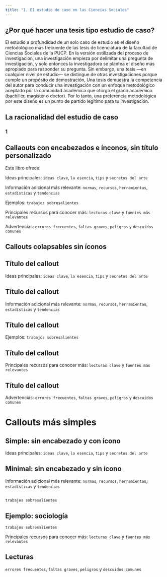 ```yaml
---
title: "1. El estudio de caso en las Ciencias Sociales"
---
```


## ¿Por qué hacer una tesis tipo estudio de caso?

El estudio a profundidad de un solo caso de estudio es el diseño metodológico más frecuente de las tesis de licenciatura de la facultad de Ciencias Sociales de la PUCP. En la versión estilizada del proceso de investigación, una investigación empieza por delimitar una pregunta de investigación, y solo entonces la investigadora se plantea el diseño más apropiado para responder su pregunta. Sin embargo, una tesis ---en cualquier nivel de estudio--- se distingue de otras investigaciones porque cumple un propósito de demostración, Una tesis demuestra la competencia del autor para conducir una investigación con un enfoque metodológico aceptado por la comunidad académica que otorga el grado académico (bachiller, magister o doctor). Por lo tanto, una preferencia metodológica por este diseño es un punto de partido legítimo para tu investigación.


## La racionalidad del estudio de caso

### 1


## Callaouts con encabezados e ínconos, sin título personalizado
Este libro ofrece:

:::{.callout-tip}
Ideas principales: 
`ideas clave`, `la esencia`, `tips` y `secretos del arte`
:::

:::{.callout-note}
Información adicional más relevante:
`normas`, `recursos`, `herramientas`, `estadísticas` y `tendencias`
:::

:::{.callout-warning}
Ejemplos: 
`trabajos sobresalientes`
:::

:::{.callout-important}
Principales recursos para conocer más:
`lecturas clave` y `fuentes más relevantes`
:::

:::{.callout-caution}
Advertencias: 
`errores frecuentes`, `faltas graves`, `peligros` y `descuidos comunes`
:::

## Callouts colapsables sin íconos

:::{.callout-tip collapse="true" icon="false"}
# Título del callout
Ideas principales: 
`ideas clave`, `la esencia`, `tips` y `secretos del arte`
:::

:::{.callout-note collapse="true" icon="false"}
# Título del callout
Información adicional más relevante:
`normas`, `recursos`, `herramientas`, `estadísticas` y `tendencias`
:::

:::{.callout-warning collapse="true" icon="false"}
# Título del callout
Ejemplos: 
`trabajos sobresalientes`
:::

:::{.callout-important collapse="true" icon="false"}
# Título del callout
Principales recursos para conocer más:
`lecturas clave` y `fuentes más relevantes`
:::

:::{.callout-caution collapse="true" icon="false"}
# Título del callout
Advertencias: 
`errores frecuentes`, `faltas graves`, `peligros` y `descuidos comunes`
:::

# Callouts más simples

## Simple: sin encabezado y con ícono
:::{.callout-tip collapse="false" appearance="simple"}

Ideas principales: 
`ideas clave`, `la esencia`, `tips` y `secretos del arte`
:::

## Minimal: sin encabezado y sin ícono
:::{.callout-note icon="false"  appearance="minimal"}
Información adicional más relevante:
`normas`, `recursos`, `herramientas`, `estadísticas` y `tendencias`
:::

:::{.callout-warning collapse="true" icon="false"}
## <i class="bi bi-binoculars"></i> 
`trabajos sobresalientes`
:::

:::{.callout-warning collapse="true" icon="false"}
## <i class="bi bi-binoculars"></i> Ejemplo: sociología 
`trabajos sobresalientes`
:::

:::{.callout-important collapse="false" appearance="simple"}
Principales recursos para conocer más:
`lecturas clave` y `fuentes más relevantes`
:::

:::{.callout-caution collapse="true" icon="false"}
## <i class="bi bi-book"></i> Lecturas
`errores frecuentes`, `faltas graves`, `peligros` y `descuidos comunes`
:::



